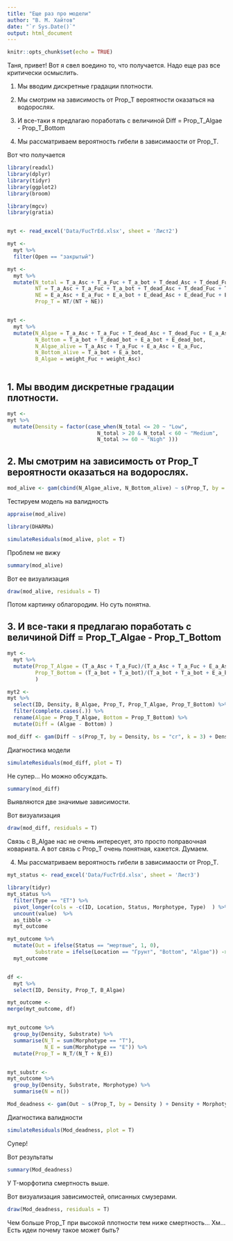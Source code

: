```yaml
---
title: "Еще раз про модели"
author: "В. М. Хайтов"
date: "`r Sys.Date()`"
output: html_document
---
```


```r
knitr::opts_chunk$set(echo = TRUE)
```

Таня, привет!
Вот я свел воедино то, что получается. Надо еще раз все критически осмыслить.

1. Мы вводим дискретные градации плотности.

2. Мы смотрим на зависимость от Prop_T вероятности оказаться на водорослях.

3. И все-таки я предлагаю поработать с величиной Diff = Prop_T_Algae - Prop_T_Bottom

4. Мы рассматриваем вероятность гибели в зависимаости от Prop_T.

Вот что получается

```r
library(readxl)
library(dplyr)
library(tidyr)
library(ggplot2)
library(broom)

library(mgcv)
library(gratia)


myt <- read_excel('Data/FucTrEd.xlsx', sheet = 'Лист2')

myt <- 
  myt %>% 
  filter(Open == "закрытый")

myt <-
  myt %>% 
  mutate(N_total = T_a_Asc + T_a_Fuc + T_a_bot + T_dead_Asc + T_dead_Fuc + T_dead_bot + E_a_Asc + E_a_Fuc + E_a_bot + E_dead_Asc + E_dead_Fuc + E_dead_bot,
         NT = T_a_Asc + T_a_Fuc + T_a_bot + T_dead_Asc + T_dead_Fuc + T_dead_bot, 
         NE = E_a_Asc + E_a_Fuc + E_a_bot + E_dead_Asc + E_dead_Fuc + E_dead_bot,
         Prop_T = NT/(NT + NE))


myt <-
  myt %>% 
  mutate(N_Algae = T_a_Asc + T_a_Fuc + T_dead_Asc + T_dead_Fuc + E_a_Asc + E_a_Fuc + E_dead_Asc + E_dead_Fuc,
         N_Bottom = T_a_bot + T_dead_bot + E_a_bot + E_dead_bot,
         N_Algae_alive = T_a_Asc + T_a_Fuc + E_a_Asc + E_a_Fuc,
         N_Bottom_alive = T_a_bot + E_a_bot,
         B_Algae = weight_Fuc + weight_Asc)



```



## 1. Мы вводим дискретные градации плотности.


```r
myt <- 
myt %>% 
  mutate(Density = factor(case_when(N_total <= 20 ~ "Low",
                             N_total > 20 & N_total < 60 ~ "Medium",
                             N_total >= 60 ~ "Nigh" )))

```



## 2. Мы смотрим на зависимость от Prop_T вероятности оказаться на водорослях.

```r

mod_alive <- gam(cbind(N_Algae_alive, N_Bottom_alive) ~ s(Prop_T, by = Density, k = 5) + Density  + s(B_Algae, by = Density, k = 5) , data = myt, family = "binomial", method = "REML")

```

Тестируем модель на валидность

```r

appraise(mod_alive)

library(DHARMa)

simulateResiduals(mod_alive, plot = T)
```

Проблем не вижу

```r
summary(mod_alive)
```


Вот ее визуализация

```r
draw(mod_alive, residuals = T)
```

Потом картинку облагородим. Но суть понятна. 

## 3. И все-таки я предлагаю поработать с величиной Diff = Prop_T_Algae - Prop_T_Bottom

```r
myt <- 
  myt %>% 
  mutate(Prop_T_Algae = (T_a_Asc + T_a_Fuc)/(T_a_Asc + T_a_Fuc + E_a_Asc + E_a_Fuc),
         Prop_T_Bottom = (T_a_bot + T_a_bot)/(T_a_bot + T_a_bot + E_a_bot + E_a_bot)
         )

myt2 <-
myt %>% 
  select(ID, Density, B_Algae, Prop_T, Prop_T_Algae, Prop_T_Bottom) %>% 
  filter(complete.cases(.)) %>% 
  rename(Algae = Prop_T_Algae, Bottom = Prop_T_Bottom) %>% 
  mutate(Diff = (Algae - Bottom) )

```


```r

mod_diff <- gam(Diff ~ s(Prop_T, by = Density, bs = "cr", k = 3) + Density + s(B_Algae, by = Density), data = myt2) 

```


Диагностика модели
```r
simulateResiduals(mod_diff, plot = T)
```

Не супер... Но можно обсуждать.


```r
summary(mod_diff)

```

Выявляются две значимые зависимости. 

Вот визуализация
```r
draw(mod_diff, residuals = T)
```

Связь с B_Algae нас не очень интересует, это просто поправочная ковариата. А вот связь с Prop_T очень понятная, кажется. Думаем.


4. Мы рассматриваем вероятность гибели в зависимаости от Prop_T.

```r

myt_status <- read_excel('Data/FucTrEd.xlsx', sheet = 'Лист3')

library(tidyr)
myt_status %>% 
  filter(Type == "ET") %>% 
  pivot_longer(cols = -c(ID, Location, Status, Morphotype, Type)  ) %>%
  uncount(value)  %>%
  as_tibble ->
  myt_outcome

myt_outcome %>%
  mutate(Out = ifelse(Status == "мертвые", 1, 0),
         Substrate = ifelse(Location == "Грунт", "Bottom", "Algae")) ->
  myt_outcome


df <- 
  myt %>% 
  select(ID, Density, Prop_T, B_Algae)

myt_outcome <- 
merge(myt_outcome, df)


myt_outcome %>% 
  group_by(Density, Substrate) %>% 
  summarise(N_T = sum(Morphotype == "T"),
            N_E = sum(Morphotype == "E")) %>% 
  mutate(Prop_T = N_T/(N_T + N_E))


myt_substr <- 
myt_outcome %>% 
  group_by(Density, Substrate, Morphotype) %>% 
  summarise(N = n())

```



```r
Mod_deadness <- gam(Out ~ s(Prop_T, by = Density ) + Density + Morphotype +  + s(B_Algae, by = Density) , family = "binomial", data = myt_outcome, method = "REML")

```

Диагностика валидности

```r
simulateResiduals(Mod_deadness, plot = T)
```

Супер!

Вот результаты

```r
summary(Mod_deadness)
```

У T-морфотипа смертность выше.

Вот визуализация зависимостей, описанных смузерами. 

```r
draw(Mod_deadness, residuals = T)
```

Чем больше Prop_T при высокой плотности тем ниже смертность... Хм... Есть идеи почему такое может быть?

